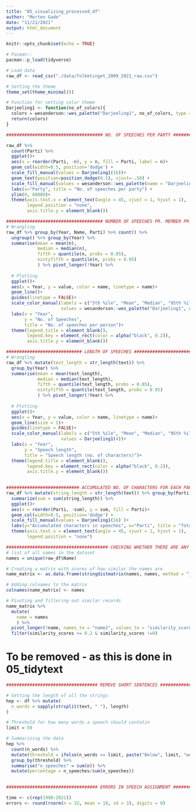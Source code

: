```yaml
---
title: "05_visualizing_processed_df"
author: "Morten Gade"
date: "11/21/2021"
output: html_document
---
```


```r
knitr::opts_chunk$set(echo = TRUE)
```

```r
# Pacman:: 
pacman::p_load(tidyverse)
```


```r
# Load data
raw_df <- read_csv("./data/folketinget_2009_2021_raw.csv")

# Setting the theme
theme_set(theme_minimal())

# Function for setting color theme
Darjeeling1 <- function(no_of_colors){
  colors = wesanderson::wes_palette("Darjeeling1", no_of_colors, type = "continuous")
  return(colors)
}
```

```r
##################################### NO. OF SPEECHES PER PARTY #######################################

raw_df %>% 
  count(Parti) %>%
  ggplot()+
  aes(x = reorder(Parti, -n), y = n, fill = Parti, label = n)+
  geom_col(width=0.5, position='dodge') +
  scale_fill_manual(values = Darjeeling1(16))+
  geom_text(position=position_dodge(0.5), vjust=-.50) + 
  scale_fill_manual(values = wesanderson::wes_palette(name = "Darjeeling1", n = 16, type = "continuous")) +
  labs(x="Party", title = "No. of speeches per party") +
  ylim(0, 60000)+
  theme(axis.text.x = element_text(angle = 45, vjust = 1, hjust = 1),
        legend.position = "none",
        axis.title.y = element_blank())
```

```r
##################################### NUMBER OF SPEECHES PR. MEMBER PR. YEAR ##########################################
# Wrangling  
raw_df %>% group_by(Year, Name, Parti) %>% count() %>% 
  ungroup() %>% group_by(Year) %>% 
  summarise(mean = mean(n),
            median = median(n),
            fifth = quantile(n, probs = 0.05),
            nintyfifth = quantile(n, probs = 0.95)
            ) %>% pivot_longer(!Year) %>% 
  
  # Plotting
  ggplot()+
  aes(x = Year, y = value, color = name, linetype = name)+
  geom_line()+
  guides(linetype = FALSE)+
  scale_color_manual(labels = c("5th %ile", "Mean", "Median", "95th %ile"),
                     values = wesanderson::wes_palette("Darjeeling1", n = 4))+
  labs(x = "Year", 
       y = "No. of Speeches", 
       title = "No. of speeches per person")+
  theme(legend.title = element_blank(), 
        legend.key = element_rect(color = alpha("black", 0.2)),
        axis.title.y = element_blank())

```

```r
############################# LENGTH OF SPEECHES #######################################
# Wrangling  
raw_df %>% mutate(text_length = str_length(text)) %>% 
  group_by(Year) %>% 
  summarise(mean = mean(text_length),
            median = median(text_length),
            fifth = quantile(text_length, probs = 0.05),
            nintyfifth = quantile(text_length, probs = 0.95)
            ) %>% pivot_longer(!Year) %>% 
  
  # Plotting
  ggplot()+
  aes(x = Year, y = value, color = name, linetype = name)+
  geom_line(size = 1)+
  guides(linetype = FALSE)+
  scale_color_manual(labels = c("5th %ile", "Mean", "Median", "95th %ile"),
                     values = Darjeeling1(4))+
  labs(x = "Year", 
       y = "Speech length", 
       title = "Speech length (no. of characters)")+
  theme(legend.title = element_blank(), 
        legend.key = element_rect(color = alpha("black", 0.2)),
        axis.title.y = element_blank())
  
```

```r
############################ ACCUMULATED NO. OF CHARACTERS FOR EACH PARTY ###################################
raw_df %>% mutate(string_length = str_length(text)) %>% group_by(Parti) %>% 
  summarize(sum = sum(string_length)) %>%  
  ggplot()+
  aes(x = reorder(Parti, -sum), y = sum, fill = Parti)+
  geom_col(width=0.5, position='dodge') +
  scale_fill_manual(values = Darjeeling1(16) )+
  labs(y="Accumulated characters in speeches", x="Parti", title = "Total length of speeches for each party") +
  theme(axis.text.x = element_text(angle = 45, vjust = 1, hjust = 1),
        legend.position = "none")

```

```r
####################################### CHECKING WHETHER THERE ARE ANY SIMILAR NAMES #############################
# list of all names in the dataset
names = unique(raw_df$Name)

# Creating a matrix with scores of how similar the names are
name_matrix <- as.data.frame(stringdistmatrix(names, names, method = "jw"))

# Adding colnames to the matrix
colnames(name_matrix) <- names

# Pivoting and filtering out similar records
name_matrix %>% 
  mutate(
    name = names
    ) %>% 
  pivot_longer(!name, names_to = "name2", values_to = "similarity_scores") %>% 
  filter(similarity_scores <= 0.2 & similarity_scores !=0)

```

# To be removed - as this is done in 05_tidytext
```r
################################### REMOVE SHORT SENTENCES #######################################

# Getting the length of all the strings
hep <- df %>% mutate(
  n_words = sapply(strsplit(text, " "), length)
)

# Threshold for how many words a speech should contatin 
limit = 50

# Summarizing the data
hep %>% 
  count(n_words) %>% 
  mutate(threshold = ifelse(n_words >= limit, paste("Below", limit, "words"), paste("Above", limit, "words"))) %>% 
  group_by(threshold) %>% 
  summarise("n_speeches" = sum(n)) %>% 
  mutate(percentage = n_speeches/sum(n_speeches))
  
```


```r
################################### ERRORS IN SPEECH ASSIGNMENT #######################################

time <- c(rep(1990:2021))
errors <- round(rnorm(n = 32, mean = 10, sd = 3), digits = 0)

```

